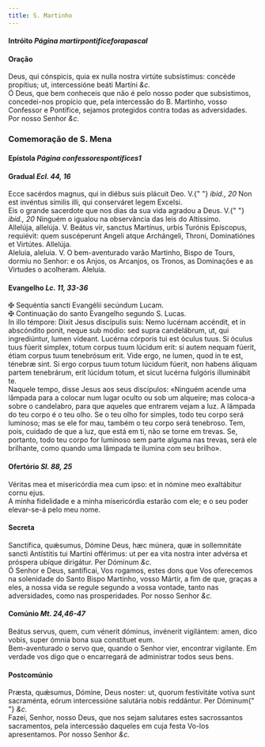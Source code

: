 ```yaml
---
title: S. Martinho
---
```


<h4 class="text-center">
  Intróito <em>Página martirpontificeforapascal</em>
</h4>

<h4 class="text-center">Oração</h4>
<div class="container-fluid">
  <div class="row">
    <div class="col-6 dropcaps text-justify">
      Deus, qui cónspicis, quia ex nulla nostra virtúte subsístimus: concéde
      propítius; ut, intercessióne beáti Martíni <em>&c.</em>
    </div>
    <div class="col-6 dropcaps text-justify">
      Ó Deus, que bem conheceis que não é pelo nosso poder que subsistimos,
      concedei-nos propício que, pela intercessão do B. Martinho, vosso
      Confessor e Pontífice, sejamos protegidos contra todas as adversidades.
      Por nosso Senhor <em>&c.</em>
    </div>
  </div>
</div>

<h3 class="text-center">Comemoração de S. Mena</h3>

<h4 class="text-center">
  Epístola <em>Página confessorespontifices1</em>
</h4>

<h4 class="text-center">
  Gradual <em>Ecl. 44, 16</em>
</h4>
<div class="container-fluid">
  <div class="row">
    <div class="col-6 dropcaps text-justify">
      Ecce sacérdos magnus, qui in diébus suis plácuit Deo. V.{" "}
      <em>ibid., 20</em> Non est invéntus símilis illi, qui conserváret legem
      Excelsi.
    </div>
    <div class="col-6 dropcaps text-justify">
      Eis o grande sacerdote que nos dias da sua vida agradou a Deus. V.{" "}
      <em>ibid., 20</em> Ninguém o igualou na observância das leis do Altíssimo.
    </div>
    <div class="col-6 text-justify">
      Allelúja, allelúja. V. Beátus vir, sanctus Martínus, urbis Turónis
      Epíscopus, requiévit: quem suscéperunt Angeli atque Archángeli, Throni,
      Dominatiónes et Virtútes. Allelúja.
    </div>
    <div class="col-6 text-justify">
      Aleluia, aleluia. V. O bem-aventurado varão Martinho, Bispo de Tours,
      dormiu no Senhor: e os Anjos, os Arcanjos, os Tronos, as Dominações e as
      Virtudes o acolheram. Aleluia.
    </div>
  </div>
</div>

<h4 class="text-center">
  Evangelho <em>Lc. 11, 33-36</em>
</h4>
<div class="container-fluid">
  <div class="row">
    <div class="col-6 text-justify">
      <span class="text-danger">&#10016;</span> Sequéntia sancti Evangélii
      secúndum Lucam.
    </div>
    <div class="col-6 text-justify">
      <span class="text-danger">&#10016;</span> Continuação do santo Evangelho
      segundo S. Lucas.
    </div>
    <div class="col-6 dropcaps text-justify">
      In illo témpore: Dixit Jesus discípulis suis: Nemo lucérnam accéndit, et
      in abscóndito ponit, neque sub módio: sed supra candelábrum, ut, qui
      ingrediúntur, lumen vídeant. Lucérna córporis tui est óculus tuus. Si
      óculus tuus fúerit simplex, totum corpus tuum lúcidum erit: si autem
      nequam fúerit, étiam corpus tuum tenebrósum erit. Vide ergo, ne lumen,
      quod in te est, ténebræ sint. Si ergo corpus tuum totum lúcidum fúerit,
      non habens áliquam partem tenebrárum, erit lúcidum totum, et sicut lucérna
      fulgóris illuminábit te.
    </div>
    <div class="col-6 dropcaps text-justify">
      Naquele tempo, disse Jesus aos seus discípulos: «Ninguém acende uma
      lâmpada para a colocar num lugar oculto ou sob um alqueire; mas coloca-a
      sobre o candelabro, para que aqueles que entrarem vejam a luz. A lâmpada
      do teu corpo é o teu olho. Se o teu olho for simples, todo teu corpo será
      luminoso; mas se ele for mau, também o teu corpo será tenebroso. Tem,
      pois, cuidado de que a luz, que está em ti, não se torne em trevas. Se,
      portanto, todo teu corpo for luminoso sem parte alguma nas trevas, será
      ele brilhante, como quando uma lâmpada te ilumina com seu brilho».
    </div>
  </div>
</div>

<h4 class="text-center">
  Ofertório <em>Sl. 88, 25</em>
</h4>
<div class="container-fluid">
  <div class="row">
    <div class="col-6 dropcaps text-justify">
      Véritas mea et misericórdia mea cum ipso: et in nómine meo exaltábitur
      cornu ejus.
    </div>
    <div class="col-6 dropcaps text-justify">
      A minha fidelidade e a minha misericórdia estarão com ele; e o seu poder
      elevar-se-á pelo meu nome.
    </div>
  </div>
</div>

<h4 class="text-center">Secreta</h4>
<div class="container-fluid">
  <div class="row">
    <div class="col-6 dropcaps text-justify">
      Sanctífica, quǽsumus, Dómine Deus, hæc múnera, quæ in sollemnitáte sancti
      Antístitis tui Martíni offérimus: ut per ea vita nostra inter advérsa et
      próspera ubíque dirigátur. Per Dóminum <em>&c.</em>
    </div>
    <div class="col-6 dropcaps text-justify">
      Ó Senhor e Deus, santificai, Vos rogamos, estes dons que Vos oferecemos na
      solenidade do Santo Bispo Martinho, vosso Mártir, a fim de que, graças a
      eles, a nossa vida se regule segundo a vossa vontade, tanto nas
      adversidades, como nas prosperidades. Por nosso Senhor <em>&c.</em>
    </div>
  </div>
</div>

<h4 class="text-center">
  Comúnio <em>Mt. 24,46-47</em>
</h4>
<div class="container-fluid">
  <div class="row">
    <div class="col-6 dropcaps text-justify">
      Beátus servus, quem, cum vénerit dóminus, invénerit vigilántem: amen, dico
      vobis, super ómnia bona sua constítuet eum.
    </div>
    <div class="col-6 dropcaps text-justify">
      Bem-aventurado o servo que, quando o Senhor vier, encontrar vigilante. Em
      verdade vos digo que o encarregará de administrar todos seus bens.
    </div>
  </div>
</div>

<h4 class="text-center">Postcomúnio</h4>
<div class="container-fluid">
  <div class="row">
    <div class="col-6 dropcaps text-justify">
      Præsta, quǽsumus, Dómine, Deus noster: ut, quorum festivitáte votíva sunt
      sacraménta, eórum intercessióne salutária nobis reddántur. Per Dóminum{" "}
      <em>&c.</em>
    </div>
    <div class="col-6 dropcaps text-justify">
      Fazei, Senhor, nosso Deus, que nos sejam salutares estes sacrossantos
      sacramentos, pela intercessão daqueles em cuja festa Vo-los apresentamos.
      Por nosso Senhor <em>&c.</em>
    </div>
  </div>
</div>
